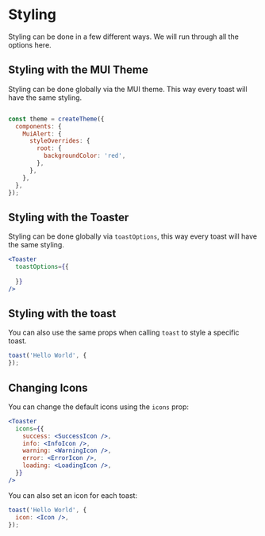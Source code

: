 # Styling

Styling can be done in a few different ways. We will run through all the options here.

## Styling with the MUI Theme
Styling can be done globally via the MUI theme. This way every toast will have the same styling.

```jsx

const theme = createTheme({
  components: {
    MuiAlert: {
      styleOverrides: {
        root: {
          backgroundColor: 'red',
        },
      },
    },
  },
});
```

## Styling with the Toaster

Styling can be done globally via `toastOptions`, this way every toast will have the same styling.

```jsx
<Toaster
  toastOptions={{
 
  }}
/>
```
## Styling with the toast
You can also use the same props when calling `toast` to style a specific toast.

```jsx
toast('Hello World', {
});
```

## Changing Icons

You can change the default icons using the `icons` prop:

```jsx
<Toaster
  icons={{
    success: <SuccessIcon />,
    info: <InfoIcon />,
    warning: <WarningIcon />,
    error: <ErrorIcon />,
    loading: <LoadingIcon />,
  }}
/>
```

You can also set an icon for each toast:

```jsx
toast('Hello World', {
  icon: <Icon />,
});
```
